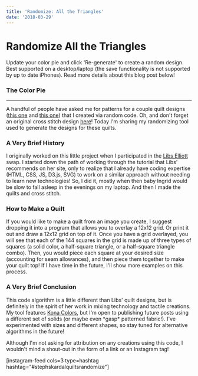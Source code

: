 ```yaml
---
title: 'Randomize: All the Triangles'
date: '2018-03-29'
---
```


# Randomize All the Triangles

<script src="/custom_js/fabricSwatches.js?v=20190920"></script>


<RandomizeTriangles />

<script src="https://d3js.org/d3.v3.min.js" charset="utf-8"></script>

<script src="https://cdn.rawgit.com/eligrey/FileSaver.js/e9d941381475b5df8b7d7691013401e171014e89/FileSaver.min.js"></script>

<script src="/custom_js/select2.min.js?x=201803"></script>

<script src="/custom_js/saveSvg.js?x=201803"></script>

<script src="/custom_js/konaColors.js?x=201803"></script>

<script src="/custom_js/randomize.js?x=20180403"></script>

Update your color pie and click 'Re-generate' to create a random design. Best supported on a desktop/laptop (the save functionality is not supported by up to date iPhones). Read more details about this blog post below!

### The Color Pie

---

A handful of people have asked me for patterns for a couple quilt designs ([this one](http://www.stephskardalquilts.com/mini-quilt-november-2017/) and [this one](http://www.stephskardalquilts.com/wall-quilt-january-2018/)) that I created via random code. Oh, and don't forget an original cross stitch design [here](http://www.stephskardalquilts.com/original-cross-stitch-december-2017/)! Today I'm sharing my randomizing tool used to generate the designs for these quilts.

### A Very Brief History

I originally worked on this little project when I participated in the [Libs Elliott](https://www.libselliott.com/) swap. I started down the path of working through the tutorial that Libs' recommends on her site, only to realize that I already have coding expertise (HTML, CSS, JS, D3.js, SVG) to work on a similar approach without needing to learn new technologies! So, I did it, mostly when then baby Ingrid would be slow to fall asleep in the evenings on my laptop. And then I made the quilts and cross stitch.

### How to Make a Quilt

If you would like to make a quilt from an image you create, I suggest dropping it into a program that allows you to overlay a 12x12 grid. Or print it out and draw a 12x12 grid on top of it. Once you have a grid overlayed, you will see that each of the 144 squares in the grid is made up of three types of squares (a solid color, a half-square triangle, or a half-square triangle combo). Then, you would piece each square at your desired size (accounting for seam allowances), and then piece them together to make your quilt top! If I have time in the future, I'll show more examples on this process.

### A Very Brief Conclusion

This code algorithm is a little different than Libs' quilt designs, but is definitely in the spirit of her work in mixing technology and tactile creations. My tool features [Kona Colors](http://www.robertkaufman.com/fabrics/kona_cotton/), but I'm open to publishing future posts using a different set of solids (or maybe even \*gasp\* patterned fabric!). I've experimented with sizes and different shapes, so stay tuned for alternative algorithms in the future!

Although I'm not asking for attribution on any creations using this code, I wouldn't mind a shout-out in the form of a link or an Instagram tag!

\[instagram-feed cols=3 type=hashtag hashtag="#stephskardalquiltsrandomize"\]
